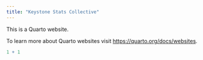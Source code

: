 ```yaml
---
title: "Keystone Stats Collective"
---
```


This is a Quarto website.

To learn more about Quarto websites visit <https://quarto.org/docs/websites>.

```r
1 + 1
```
